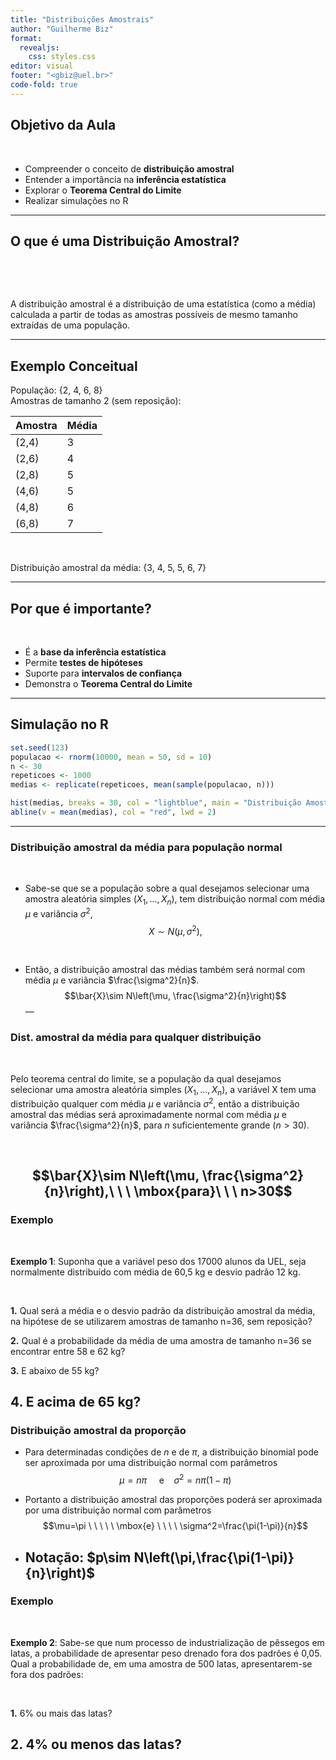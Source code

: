 ```yaml
---
title: "Distribuições Amostrais"
author: "Guilherme Biz"
format: 
  revealjs:
    css: styles.css
editor: visual
footer: "<gbiz@uel.br>" 
code-fold: true
---
```


## Objetivo da Aula

<br>

-   Compreender o conceito de **distribuição amostral**
-   Entender a importância na **inferência estatística**
-   Explorar o **Teorema Central do Limite**
-   Realizar simulações no R

------------------------------------------------------------------------

## O que é uma Distribuição Amostral?

<br>

<br>

A distribuição amostral é a distribuição de uma estatística (como a média) calculada a partir de todas as amostras possíveis de mesmo tamanho extraídas de uma população.

------------------------------------------------------------------------

## Exemplo Conceitual

População: {2, 4, 6, 8}\
Amostras de tamanho 2 (sem reposição):

| Amostra | Média |
|---------|-------|
| (2,4)   | 3     |
| (2,6)   | 4     |
| (2,8)   | 5     |
| (4,6)   | 5     |
| (4,8)   | 6     |
| (6,8)   | 7     |

<br>

Distribuição amostral da média: {3, 4, 5, 5, 6, 7}

------------------------------------------------------------------------

## Por que é importante?

<br>

-   É a **base da inferência estatística**
-   Permite **testes de hipóteses**
-   Suporte para **intervalos de confiança**
-   Demonstra o **Teorema Central do Limite**

------------------------------------------------------------------------

## Simulação no R

```r
set.seed(123) 
populacao <- rnorm(10000, mean = 50, sd = 10) 
n <- 30
repeticoes <- 1000 
medias <- replicate(repeticoes, mean(sample(populacao, n)))

hist(medias, breaks = 30, col = "lightblue", main = "Distribuição Amostral das Médias",ylab="Frequencia", xlab="Médias") 
abline(v = mean(medias), col = "red", lwd = 2)
```
---

### Distribuição amostral da média para população normal

<br>

- Sabe-se que se a população sobre a qual desejamos selecionar uma
  amostra aleatória simples $(X_1, ..., X_n)$, tem distribuição normal
  com média $\mu$ e variância $\sigma^2$,
  $$X\sim N\left(\mu, \sigma^2\right),$$

<br>

- Então, a distribuição amostral das médias também será normal com média
  $\mu$ e variância $\frac{\sigma^2}{n}$.
  $$\bar{X}\sim N\left(\mu, \frac{\sigma^2}{n}\right)$$
---


### Dist. amostral da média para qualquer distribuição

<br>

Pelo teorema central do limite, se a população da qual desejamos
  selecionar uma amostra aleatória simples $(X_1,...,X_n)$, a variável X
  tem uma distribuição qualquer com média $\mu$ e variância $\sigma^2$,
  então a distribuição amostral das médias será aproximadamente normal
  com média $\mu$ e variância $\frac{\sigma^2}{n}$, para $n$
  suficientemente grande ($n>30$).
  
  <br>

$$\bar{X}\sim N\left(\mu, \frac{\sigma^2}{n}\right),\ \ \ \mbox{para}\ \ \ n>30$$
---

### Exemplo

<br>

**Exemplo 1**: Suponha que a variável peso dos 17000 alunos da UEL, seja
normalmente distribuído com média de 60,5 kg e desvio padrão 12 kg.

<br>

**1.**  Qual será a média e o desvio padrão da distribuição amostral da
    média, na hipótese de se utilizarem amostras de tamanho n=36, sem
    reposição?

**2.**  Qual é a probabilidade da média de uma amostra de tamanho n=36 se
    encontrar entre 58 e 62 kg?

**3.**  E abaixo de 55 kg?

**4.**  E acima de 65 kg?
---



### Distribuição amostral da proporção

- Para determinadas condições de $n$ e de $\pi$, a distribuição binomial
  pode ser aproximada por uma distribuição normal com parâmetros
  $$\mu=n\pi \ \ \ \ \ \mbox{e} \ \ \ \ \sigma^2=n\pi(1-\pi)$$

- Portanto a distribuição amostral das proporções poderá ser aproximada
  por uma distribuição normal com parâmetros
  $$\mu=\pi  \ \ \ \ \ \mbox{e} \ \ \ \ \sigma^2=\frac{\pi(1-\pi)}{n}$$

- Notação: $p\sim N\left(\pi,\frac{\pi(1-\pi)}{n}\right)$
---

### Exemplo

<br>

**Exemplo 2**: Sabe-se que num processo de industrialização de pêssegos em
latas, a probabilidade de apresentar peso drenado fora dos padrões é
0,05. Qual a probabilidade de, em uma amostra de 500 latas,
apresentarem-se fora dos padrões:

<br>

**1.**  6% ou mais das latas?

**2.**  4% ou menos das latas?
---



